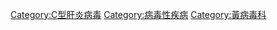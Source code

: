 [[Category:C型肝炎病毒|Category:C型肝炎病毒]]
[[Category:病毒性疾病|Category:病毒性疾病]]
[[Category:黃病毒科|Category:黃病毒科]]